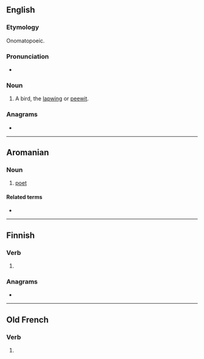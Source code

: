 ==English==
===Etymology===
Onomatopoeic.

===Pronunciation===
* {{IPA|en|/ˈpjuː.ɪt/}}

===Noun===
{{en-noun}}

# {{lb|en|obsolete}} A bird, the [[lapwing]] or [[peewit]].

{{Webster 1913}}

===Anagrams===
* {{anagrams|en|a=eptu|TUPE}}

----

==Aromanian==

===Noun===
{{head|rup|noun|g=m|plural|puets|definite singular|puetlu|definite plural|puetslji}}

# [[poet]]

====Related terms====
* {{l|rup|puizii}}

----

==Finnish==

===Verb===
{{head|fi|verb form}}

# {{fi-form of|pr=second-person|pl=singular|mood=indicative|tense=present|pukea}}

===Anagrams===
* {{anagrams|fi|a=eptu|eput}}

----

==Old French==

===Verb===
{{head|fro|verb form}}

# {{inflection of|fro|poeir||3|s|pres|indc}}